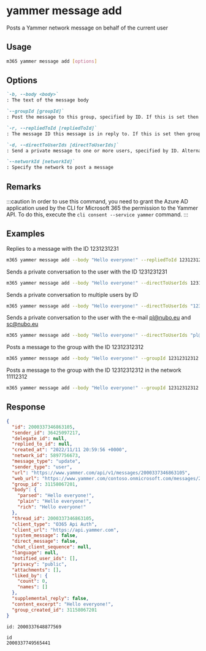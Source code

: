 
# yammer message add

Posts a Yammer network message on behalf of the current user

## Usage

```sh
m365 yammer message add [options]
```

## Options

```md defintion-list
`-b, --body <body>`
: The text of the message body

`--groupId [groupId]`
: Post the message to this group, specified by ID. If this is set then the networkId is inferred from it. You must either specify `groupId`, `repliedToId`, or `directToUserIds` to send the message

`-r, --repliedToId [repliedToId]`
: The message ID this message is in reply to. If this is set then groupId and networkId are inferred from it. You must either specify `groupId`, `repliedToId`, or `directToUserIds` to send the message

`-d, --directToUserIds [directToUserIds]`
: Send a private message to one or more users, specified by ID. Alternatively, you can use the Yammer network e-mail addresses instead of the IDs. You must either specify `groupId`, `repliedToId`, or `directToUserIds` to send the message

`--networkId [networkId]`
: Specify the network to post a message
```

<Global />

## Remarks

:::caution
In order to use this command, you need to grant the Azure AD application used by the CLI for Microsoft 365 the permission to the Yammer API. To do this, execute the `cli consent --service yammer` command.
:::

## Examples

Replies to a message with the ID 1231231231

```sh
m365 yammer message add --body "Hello everyone!" --repliedToId 1231231231
```

Sends a private conversation to the user with the ID 1231231231

```sh
m365 yammer message add --body "Hello everyone!" --directToUserIds 1231231231
```

Sends a private conversation to multiple users by ID

```sh
m365 yammer message add --body "Hello everyone!" --directToUserIds "1231231231,1121312"
```

Sends a private conversation to the user with the e-mail pl@nubo.eu and sc@nubo.eu

```sh
m365 yammer message add --body "Hello everyone!" --directToUserIds "pl@nubo.eu,sc@nubo.eu"
```

Posts a message to the group with the ID 12312312312

```sh
m365 yammer message add --body "Hello everyone!" --groupId 12312312312
```

Posts a message to the group with the ID 12312312312 in the network 11112312

```sh
m365 yammer message add --body "Hello everyone!" --groupId 12312312312 --networkId 11112312
```

## Response

<Tabs>
  <TabItem value="JSON">

  ```json
  {
    "id": 2000337346863105,
    "sender_id": 36425097217,
    "delegate_id": null,
    "replied_to_id": null,
    "created_at": "2022/11/11 20:59:56 +0000",
    "network_id": 5897756673,
    "message_type": "update",
    "sender_type": "user",
    "url": "https://www.yammer.com/api/v1/messages/2000337346863105",
    "web_url": "https://www.yammer.com/contoso.onmicrosoft.com/messages/2000337346863105",
    "group_id": 31158067201,
    "body": {
      "parsed": "Hello everyone!",
      "plain": "Hello everyone!",
      "rich": "Hello everyone!"
    },
    "thread_id": 2000337346863105,
    "client_type": "O365 Api Auth",
    "client_url": "https://api.yammer.com",
    "system_message": false,
    "direct_message": false,
    "chat_client_sequence": null,
    "language": null,
    "notified_user_ids": [],
    "privacy": "public",
    "attachments": [],
    "liked_by": {
      "count": 0,
      "names": []
    },
    "supplemental_reply": false,
    "content_excerpt": "Hello everyone!",
    "group_created_id": 31158067201
  }
  ```

  </TabItem>
  <TabItem value="Text">

  ```text
  id: 2000337648877569
  ```

  </TabItem>
  <TabItem value="CSV">

  ```csv
  id
  2000337749565441
  ```

  </TabItem>
</Tabs>

